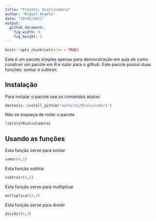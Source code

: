 ```yaml
---
title: "Projeto: Rcalculadora"
author: "Miguel Angelo"
date: "19/02/2021"
output: 
  github_document:
    fig_width: 9
    fig_height: 5
---
```


```r
knitr::opts_chunk$set(echo = TRUE)
```

Este é um pacote simples apenas para demonstração em aula de como construir um pacote em R e subir para o github.
Este pacote possui duas funções: somar e subtrair.

## Instalação

Para instalar o pacote use os comandos abaixo

```r
devtools::install_github("owlmilo1/Rcalculadora")
```

Não se esqueça de rodar o pacote

```r
library(Rcalculadora)
```

## Usando as funções

Esta função serve para somar

```r
somar(4,2)
```

Esta função subtrai

```r
subtrair(4,2)
```

Esta função serve para multiplicar

```r
multiplicar(4,2)
```

Esta função serve para dividir

```r
dividir(4,2)
```
